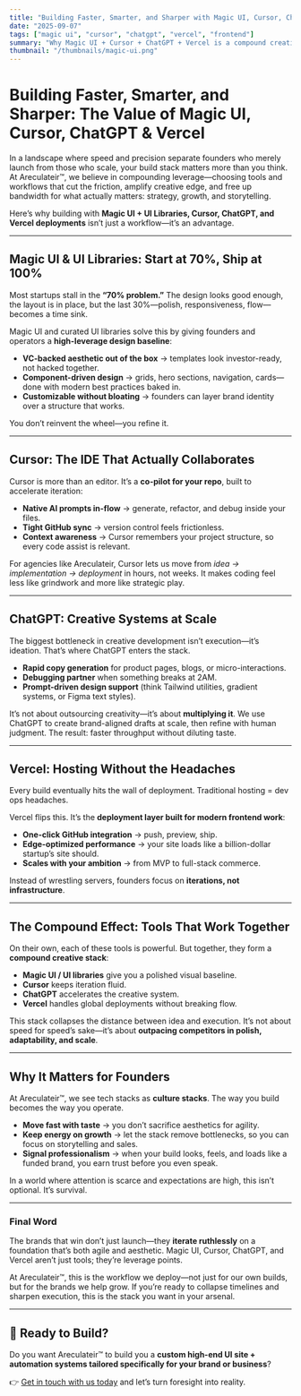 ```yaml
---
title: "Building Faster, Smarter, and Sharper with Magic UI, Cursor, ChatGPT & Vercel"
date: "2025-09-07"
tags: ["magic ui", "cursor", "chatgpt", "vercel", "frontend"]
summary: "Why Magic UI + Cursor + ChatGPT + Vercel is a compound creative stack for founders and agencies."
thumbnail: "/thumbnails/magic-ui.png"
---
```


# Building Faster, Smarter, and Sharper: The Value of Magic UI, Cursor, ChatGPT & Vercel

In a landscape where speed and precision separate founders who merely launch from those who scale, your build stack matters more than you think. At Areculateir™, we believe in compounding leverage—choosing tools and workflows that cut the friction, amplify creative edge, and free up bandwidth for what actually matters: strategy, growth, and storytelling.  

Here’s why building with **Magic UI + UI Libraries, Cursor, ChatGPT, and Vercel deployments** isn’t just a workflow—it’s an advantage.

---

## Magic UI & UI Libraries: Start at 70%, Ship at 100%

Most startups stall in the **“70% problem.”** The design looks good enough, the layout is in place, but the last 30%—polish, responsiveness, flow—becomes a time sink.  

Magic UI and curated UI libraries solve this by giving founders and operators a **high-leverage design baseline**:  

- **VC-backed aesthetic out of the box** → templates look investor-ready, not hacked together.  
- **Component-driven design** → grids, hero sections, navigation, cards—done with modern best practices baked in.  
- **Customizable without bloating** → founders can layer brand identity over a structure that works.  

You don’t reinvent the wheel—you refine it.

---

## Cursor: The IDE That Actually Collaborates

Cursor is more than an editor. It’s a **co-pilot for your repo**, built to accelerate iteration:  

- **Native AI prompts in-flow** → generate, refactor, and debug inside your files.  
- **Tight GitHub sync** → version control feels frictionless.  
- **Context awareness** → Cursor remembers your project structure, so every code assist is relevant.  

For agencies like Areculateir, Cursor lets us move from *idea → implementation → deployment* in hours, not weeks. It makes coding feel less like grindwork and more like strategic play.

---

## ChatGPT: Creative Systems at Scale

The biggest bottleneck in creative development isn’t execution—it’s ideation. That’s where ChatGPT enters the stack.  

- **Rapid copy generation** for product pages, blogs, or micro-interactions.  
- **Debugging partner** when something breaks at 2AM.  
- **Prompt-driven design support** (think Tailwind utilities, gradient systems, or Figma text styles).  

It’s not about outsourcing creativity—it’s about **multiplying it**. We use ChatGPT to create brand-aligned drafts at scale, then refine with human judgment. The result: faster throughput without diluting taste.

---

## Vercel: Hosting Without the Headaches

Every build eventually hits the wall of deployment. Traditional hosting = dev ops headaches.  

Vercel flips this. It’s the **deployment layer built for modern frontend work**:  

- **One-click GitHub integration** → push, preview, ship.  
- **Edge-optimized performance** → your site loads like a billion-dollar startup’s site should.  
- **Scales with your ambition** → from MVP to full-stack commerce.  

Instead of wrestling servers, founders focus on **iterations, not infrastructure**.

---

## The Compound Effect: Tools That Work Together

On their own, each of these tools is powerful. But together, they form a **compound creative stack**:  

- **Magic UI / UI libraries** give you a polished visual baseline.  
- **Cursor** keeps iteration fluid.  
- **ChatGPT** accelerates the creative system.  
- **Vercel** handles global deployments without breaking flow.  

This stack collapses the distance between idea and execution. It’s not about speed for speed’s sake—it’s about **outpacing competitors in polish, adaptability, and scale**.

---

## Why It Matters for Founders

At Areculateir™, we see tech stacks as **culture stacks**. The way you build becomes the way you operate.  

- **Move fast with taste** → you don’t sacrifice aesthetics for agility.  
- **Keep energy on growth** → let the stack remove bottlenecks, so you can focus on storytelling and sales.  
- **Signal professionalism** → when your build looks, feels, and loads like a funded brand, you earn trust before you even speak.  

In a world where attention is scarce and expectations are high, this isn’t optional. It’s survival.  

---

### Final Word  

The brands that win don’t just launch—they **iterate ruthlessly** on a foundation that’s both agile and aesthetic. Magic UI, Cursor, ChatGPT, and Vercel aren’t just tools; they’re leverage points.  

At Areculateir™, this is the workflow we deploy—not just for our own builds, but for the brands we help grow. If you’re ready to collapse timelines and sharpen execution, this is the stack you want in your arsenal.  

---

## 🚀 Ready to Build?

Do you want Areculateir™ to build you a **custom high-end UI site + automation systems tailored specifically for your brand or business**?  

👉 [Get in touch with us today](mailto:hello@areculateir.com) and let’s turn foresight into reality.  
